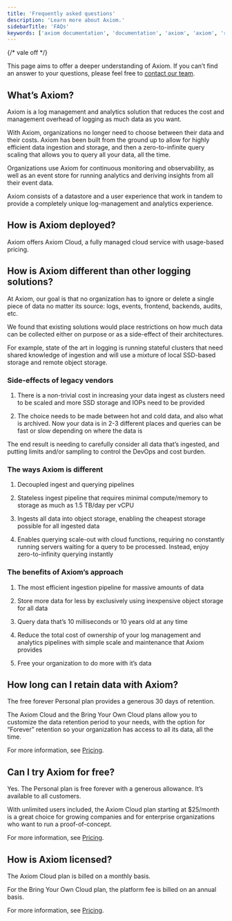```yaml
---
title: 'Frequently asked questions'
description: 'Learn more about Axiom.'
sidebarTitle: 'FAQs'
keywords: ['axiom documentation', 'documentation', 'axiom', 'axiom', 'run axiom', 'retain data', 'faq', 'frwquently asked questions']
---
```


{/* vale off */}

This page aims to offer a deeper understanding of Axiom. If you can’t find an answer to your questions, please feel free to  [contact our team](https://axiom.co/contact).

## What’s Axiom?

Axiom is a log management and analytics solution that reduces the cost and management overhead of logging as much data as you want.

With Axiom, organizations no longer need to choose between their data and their costs. Axiom has been built from the ground up to allow for highly efficient data ingestion and storage, and then a zero-to-infinite query scaling that allows you to query all your data, all the time.

Organizations use Axiom for continuous monitoring and observability, as well as an event store for running analytics and deriving insights from all their event data.

Axiom consists of a datastore and a user experience that work in tandem to provide a completely unique log-management and analytics experience.

## How is Axiom deployed?

Axiom offers Axiom Cloud, a fully managed cloud service with usage-based pricing.

## How is Axiom different than other logging solutions?

At Axiom, our goal is that no organization has to ignore or delete a single piece of data no matter its source: logs, events, frontend, backends, audits, etc.

We found that existing solutions would place restrictions on how much data can be collected either on purpose or as a side-effect of their architectures.

For example, state of the art in logging is running stateful clusters that need shared knowledge of ingestion and will use a mixture of local SSD-based storage and remote object storage.

### Side-effects of legacy vendors

1. There is a non-trivial cost in increasing your data ingest as clusters need to be scaled and more SSD storage and IOPs need to be provided

2. The choice needs to be made between hot and cold data, and also what is archived. Now your data is in 2-3 different places and queries can be fast or slow depending on where the data is

The end result is needing to carefully consider all data that’s ingested, and putting limits and/or sampling to control the DevOps and cost burden.

### The ways Axiom is different

1. Decoupled ingest and querying pipelines

2. Stateless ingest pipeline that requires minimal compute/memory to storage as much as 1.5 TB/day per vCPU

3. Ingests all data into object storage, enabling the cheapest storage possible for all ingested data

4. Enables querying scale-out with cloud functions, requiring no constantly running servers waiting for a query to be processed. Instead, enjoy zero-to-infinity querying instantly

### The benefits of Axiom’s approach

1. The most efficient ingestion pipeline for massive amounts of data

2. Store more data for less by exclusively using inexpensive object storage for all data

3. Query data that’s 10 milliseconds or 10 years old at any time

4. Reduce the total cost of ownership of your log management and analytics pipelines with simple scale and maintenance that Axiom provides

5. Free your organization to do more with it’s data

## How long can I retain data with Axiom?

The free forever Personal plan provides a generous 30 days of retention.

The Axiom Cloud and the Bring Your Own Cloud plans allow you to customize the data retention period to your needs, with the option for “Forever” retention so your organization has access to all its data, all the time.

For more information, see [Pricing](https://axiom.co/pricing).

## Can I try Axiom for free?

Yes. The Personal plan is free forever with a generous allowance. It’s available to all customers.

With unlimited users included, the Axiom Cloud plan starting at $25/month is a great choice for growing companies and for enterprise organizations who want to run a proof-of-concept.

For more information, see [Pricing](https://axiom.co/pricing).

## How is Axiom licensed?

The Axiom Cloud plan is billed on a monthly basis.

For the Bring Your Own Cloud plan, the platform fee is billed on an annual basis.

For more information, see [Pricing](https://axiom.co/pricing).